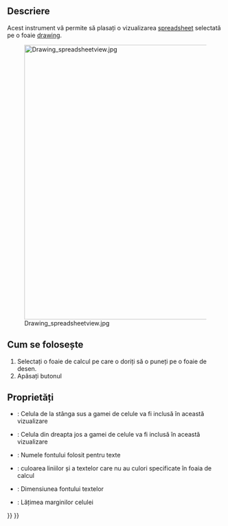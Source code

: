 <languages/>
{{docnav|[[Drawing_Symbol|Symbol]]|[[Drawing_Save|Save sheet]]|[[Drawing_Workbench|Drawing Workbench]]|IconL=Drawing_Symbol.png|IconC=Workbench_Drawing.svg|IconR=Drawing_Save.png}}

<div class="mw-translate-fuzzy">
{{GuiCommand|Name=Drawing SpreadsheetView|Workbenches=[[Drawing Workbench|Drawing]]|MenuLocation=Drawing → Spreadsheet View}}
</div>

<span id="Description"></span>
==Descriere== 

<div class="mw-translate-fuzzy">
Acest instrument vă permite să plasați o vizualizarea  [[Spreadsheet Workbench|spreadsheet]] selectată pe o foaie [[Drawing Workbench|drawing]].
</div>

[[Image:Drawing spreadsheetview.jpg|640px]]

<span id="Usage"></span>
<div class="mw-translate-fuzzy">
== Cum se folosește ==
</div> 

# Selectați o foaie de calcul pe care o doriți să o puneți pe o foaie de desen.
# Apăsați butonul  {{KEY|[[Image:Drawing SpreadsheetView.png|16px]] [[Drawing SpreadsheetView]]}}

<span id="Properties"></span>
==Proprietăți==

* {{PropertyData | Cell Start}}: Celula de la stânga sus a gamei de celule va fi inclusă în această vizualizare
* {{PropertyData | Cell End}}: Celula din dreapta jos a gamei de celule va fi inclusă în această vizualizare
* {{PropertyData | Font}}: Numele fontului folosit pentru texte
* {{PropertyData | Color}}: culoarea liniilor și a textelor care nu au culori specificate în foaia de calcul
* {{PropertyData | Dimensiune font}}: Dimensiunea fontului textelor
* {{PropertyData | Lățime linie}}: Lățimea marginilor celulei


{{docnav|[[Drawing_Symbol|Symbol]]|[[Drawing_Save|Save sheet]]|[[Drawing_Workbench|Drawing Workbench]]|IconL=Drawing_Symbol.png|IconC=Workbench_Drawing.svg|IconR=Drawing_Save.png}}

{{Drawing Tools navi{{#translation:}}}}
{{Userdocnavi{{#translation:}}}}